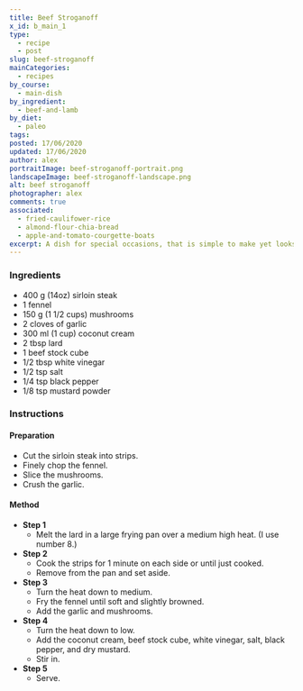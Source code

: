```yaml
---
title: Beef Stroganoff
x_id: b_main_1
type:
  - recipe
  - post
slug: beef-stroganoff
mainCategories: 
  - recipes 
by_course:
  - main-dish
by_ingredient:
  - beef-and-lamb
by_diet:
  - paleo
tags:
posted: 17/06/2020
updated: 17/06/2020
author: alex
portraitImage: beef-stroganoff-portrait.png
landscapeImage: beef-stroganoff-landscape.png
alt: beef stroganoff
photographer: alex
comments: true
associated: 
  - fried-caulifower-rice
  - almond-flour-chia-bread
  - apple-and-tomato-courgette-boats
excerpt: A dish for special occasions, that is simple to make yet looks fab!
---
```


<Ingredients>

### Ingredients
    
  - 400 g (14oz) sirloin steak
  - 1 fennel
  - 150 g (1 1/2 cups) mushrooms
  - 2 cloves of garlic
  - 300 ml (1 cup) coconut cream
  - 2 tbsp lard
  - 1 beef stock cube
  - 1/2 tbsp white vinegar
  - 1/2 tsp salt
  - 1/4 tsp black pepper
  - 1/8 tsp mustard powder

</Ingredients>

<Instructions>

### Instructions

#### Preparation
  - Cut the sirloin steak into strips.
  - Finely chop the fennel.
  - Slice the mushrooms.
  - Crush the garlic.

#### Method

  - **Step 1**
    - Melt the lard in a large frying pan over a medium high heat. (I use number 8.)
  - **Step 2**
    - Cook the strips for 1 minute on each side or until just cooked. 
    - Remove from the pan and set aside.
  - **Step 3**
    - Turn the heat down to medium.
    - Fry the fennel until soft and slightly browned.
    - Add the garlic and mushrooms.
  - **Step 4**
    - Turn the heat down to low.
    - Add the coconut cream, beef stock cube, white vinegar, salt, black pepper, and dry mustard.
    - Stir in.
  - **Step 5**
    - Serve.

</Instructions>



